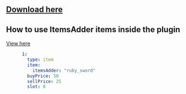 
## [Download here](https://www.spigotmc.org/resources/shopgui-1-7-1-17.6515)

## How to use ItemsAdder items inside the plugin


[View here](https://docs.brcdev.net/#/shopgui/shops-items-setup?id=itemsadder)


```yaml
      1:
        type: item
        item:
          itemsAdder: "ruby_sword"
        buyPrice: 50
        sellPrice: 25
        slot: 0
```